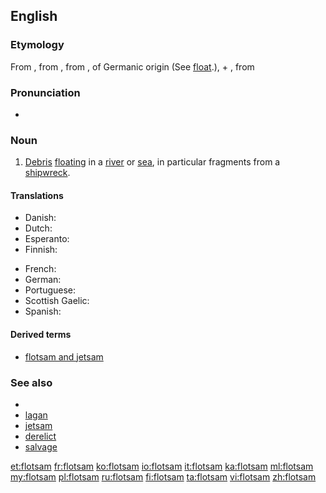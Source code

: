 ==English==

===Etymology===
From {{etyl|xno}} {{term|floteson|lang=xno}}, from {{etyl|fro}} {{term|flotaison|lang=fro||a floating}}, from {{term|floter||lang=fro|to float}}, of Germanic origin (See [[float]].), + {{term|-aison|lang=fro}}, from {{etyl|la}} {{term|-atio|lang=la}}

===Pronunciation===
* {{IPA|/ˈflɒtsəm/}}

===Noun===
{{en-noun|s|-}}

# [[debris|Debris]] [[float]]ing in a [[river]] or [[sea]], in particular fragments from a [[shipwreck]].

====Translations====
{{trans-top|flotsam}}
* Danish: {{t-|da|drivgods|n}}
* Dutch: {{t-|nl|drijfhout|n}}
* Esperanto: {{t-|eo|flosaĵo}}
* Finnish: {{t-|fi|ajelehtiva hylkytavara}}
{{trans-mid}}
* French: {{t+|fr|épave|f}}
* German: {{t-|de|Treibgut|n}}
* Portuguese: {{t-|pt|destroços}}
* Scottish Gaelic: {{t-|gd|murrag|f}}
* Spanish: {{t+|es|pecio|m}}
{{trans-bottom}}

====Derived terms====
* [[flotsam and jetsam]]

===See also===
* {{pedia}}
* [[lagan]]
* [[jetsam]]
* [[derelict]]
* [[salvage]]

[[et:flotsam]]
[[fr:flotsam]]
[[ko:flotsam]]
[[io:flotsam]]
[[it:flotsam]]
[[ka:flotsam]]
[[ml:flotsam]]
[[my:flotsam]]
[[pl:flotsam]]
[[ru:flotsam]]
[[fi:flotsam]]
[[ta:flotsam]]
[[vi:flotsam]]
[[zh:flotsam]]